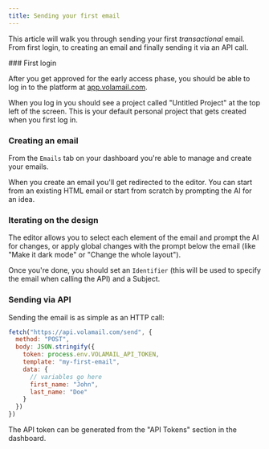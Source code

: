 ```yaml
---
title: Sending your first email
---
```



This article will walk you through sending your first _transactional_ email. From first login, to creating an email and finally sending it via an API call.

<Steps>
<Step>
### First login

After you get approved for the early access phase, you should be able to log in to the platform at [app.volamail.com](https://app.volamail.com).

When you log in you should see a project called "Untitled Project" at the top left of the screen. This is your default personal project that gets created when you first log in.
</Step>
<Step>
### Creating an email

From the `Emails` tab on your dashboard you're able to manage and create your emails. 

When you create an email you'll get redirected to the editor. You can start from an existing HTML email or start from scratch by prompting the AI for an idea.
</Step>
<Step>
### Iterating on the design

The editor allows you to select each element of the email and prompt the AI for changes, or apply global changes with the prompt below the email (like "Make it dark mode" or "Change the whole layout").

Once you're done, you should set an `Identifier` (this will be used to specify the email when calling the API) and a Subject.
</Step>
<Step>
### Sending via API

Sending the email is as simple as an HTTP call:

```js
fetch("https://api.volamail.com/send", {
  method: "POST",
  body: JSON.stringify({
    token: process.env.VOLAMAIL_API_TOKEN,
    template: "my-first-email",
    data: {
      // variables go here
      first_name: "John",
      last_name: "Doe"
    }
  })
})
```

The API token can be generated from the "API Tokens" section in the dashboard.
</Step>
</Steps>